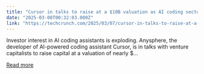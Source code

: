 ```yaml
---
title: "Cursor in talks to raise at a $10B valuation as AI coding sector booms"
date: "2025-03-08T00:32:03.000Z"
link: "https://techcrunch.com/2025/03/07/cursor-in-talks-to-raise-at-a-10b-valuation-as-ai-coding-sector-booms/"
---
```


Investor interest in AI coding assistants is exploding. Anysphere, the developer of AI-powered coding assistant Cursor, is in talks with venture capitalists to raise capital at a valuation of nearly $...

[Read more](https://techcrunch.com/2025/03/07/cursor-in-talks-to-raise-at-a-10b-valuation-as-ai-coding-sector-booms/)

